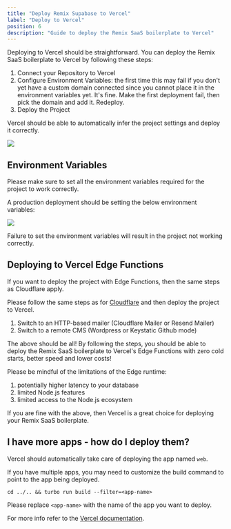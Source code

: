 ```yaml
---
title: "Deploy Remix Supabase to Vercel"
label: "Deploy to Vercel"
position: 6
description: "Guide to deploy the Remix SaaS boilerplate to Vercel"
---
```


Deploying to Vercel should be straightforward. You can deploy the Remix SaaS boilerplate to Vercel by following these steps:

1. Connect your Repository to Vercel
2. Configure Environment Variables: the first time this may fail if you don't yet have a custom domain connected since you cannot place it in the environment variables yet. It's fine. Make the first deployment fail, then pick the domain and add it. Redeploy.
3. Deploy the Project

Vercel should be able to automatically infer the project settings and deploy it correctly.

<Image src="/assets/images/docs/vercel-turbo-preset.webp" width={1744} height={854} />

## Environment Variables

Please make sure to set all the environment variables required for the project to work correctly.

A production deployment should be setting the below environment variables:

<Image src="/assets/images/docs/vercel-env-variables-turbo.webp" width={1694} height={1874} />

Failure to set the environment variables will result in the project not working correctly.

## Deploying to Vercel Edge Functions

If you want to deploy the project with Edge Functions, then the same steps as Cloudflare apply.

Please follow the same steps as for [Cloudflare](cloudflare) and then deploy the project to Vercel.

1. Switch to an HTTP-based mailer (Cloudflare Mailer or Resend Mailer)
2. Switch to a remote CMS (Wordpress or Keystatic Github mode)

The above should be all! By following the steps, you should be able to deploy the Remix SaaS boilerplate to Vercel's Edge Functions with zero cold starts, better speed and lower costs!

Please be mindful of the limitations of the Edge runtime:

1. potentially higher latency to your database
2. limited Node.js features
3. limited access to the Node.js ecosystem

If you are fine with the above, then Vercel is a great choice for deploying your Remix SaaS boilerplate.

## I have more apps - how do I deploy them?

Vercel should automatically take care of deploying the app named `web`.

If you have multiple apps, you may need to customize the build command to point to the app being deployed.

```
cd ../.. && turbo run build --filter=<app-name>
```

Please replace `<app-name>` with the name of the app you want to deploy.

For more info refer to the [Vercel documentation](https://vercel.com/docs/monorepos/turborepo).
